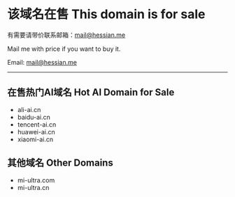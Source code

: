 # 该域名在售 This domain is for sale

有需要请带价联系邮箱：mail@hessian.me

Mail me with price if you want to buy it.

Email: mail@hessian.me

---

## 在售热门AI域名 Hot AI Domain for Sale
* ali-ai.cn
* baidu-ai.cn
* tencent-ai.cn
* huawei-ai.cn
* xiaomi-ai.cn

## 其他域名 Other Domains
* mi-ultra.com
* mi-ultra.cn
